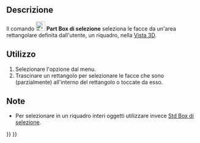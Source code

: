 <languages/>

<div class="mw-translate-fuzzy">
{{Docnav/it
|[[Part_Export/it|Esporta CAD]]
|[[Part_ShapeFromMesh/it|Crea forma da mesh]]
|[[Part_Workbench/it|Part]]
|IconL=Part_Export.svg
|IconR=Part_ShapeFromMesh.svg
|IconC=Workbench_Part.svg
}}
</div>

{{GuiCommand/it
|Name=Part BoxSelection
|Name/it=Part Box di selezione
|MenuLocation=Part → Box di selezione
|Workbenches=[[Part_Workbench/it|Part]]
|Version=0.18
|SeeAlso=[[Std_BoxSelection/it|Box di selezione]], [[Std_BoxElementSelection/it|Selezione elementi]]
}}

<span id="Description"></span>
==Descrizione==

Il comando [[Image:Part_BoxSelection.svg|24px]] '''Part Box di selezione''' seleziona le facce da un'area rettangolare definita dall'utente, un riquadro, nella [[3D_view/it|Vista 3D]].

<span id="Usage"></span>
==Utilizzo== 

# Selezionare l'opzione {{MenuCommand|Parte → [[Image:Part_BoxSelection.svg|16px]] Box di selezione}} dal menu.
# Trascinare un rettangolo per selezionare le facce che sono (parzialmente) all'interno del rettangolo o toccate da esso.

<span id="Notes"></span>
==Note==

* Per selezionare in un riquadro interi oggetti utilizzare invece [[Std BoxSelection/it|Std Box di selezione]].


<div class="mw-translate-fuzzy">
{{Docnav/it
|[[Part_Export/it|Esporta CAD]]
|[[Part_ShapeFromMesh/it|Crea forma da mesh]]
|[[Part_Workbench/it|Part]]
|IconL=Part_Export.svg
|IconR=Part_ShapeFromMesh.svg
|IconC=Workbench_Part.svg
}}
</div>

{{Part_Tools_navi{{#translation:}}}}
{{Userdocnavi{{#translation:}}}}